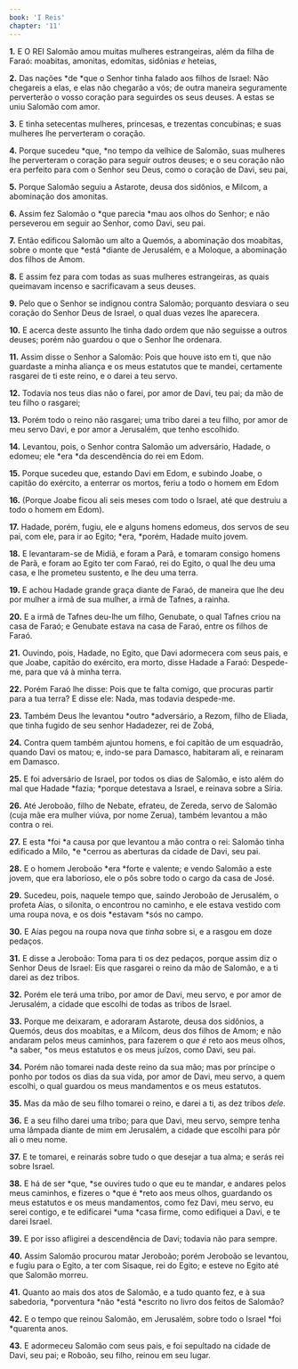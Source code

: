 ```yaml
---
book: 'I Reis'
chapter: '11'
---
```


**1.** E O REI Salomão amou muitas mulheres estrangeiras, além da filha de Faraó: moabitas, amonitas, edomitas, sidônias *e* heteias,

**2.** Das nações *de *que o Senhor tinha falado aos filhos de Israel: Não chegareis a elas, e elas não chegarão a vós; de outra maneira seguramente perverterão o vosso coração para seguirdes os seus deuses. A estas se uniu Salomão com amor.

**3.** E tinha setecentas mulheres, princesas, e trezentas concubinas; e suas mulheres lhe perverteram o coração.

**4.** Porque sucedeu *que, *no tempo da velhice de Salomão, suas mulheres lhe perverteram o coração para seguir outros deuses; e o seu coração não era perfeito para com o Senhor seu Deus, como o coração de Davi, seu pai,

**5.** Porque Salomão seguiu a Astarote, deusa dos sidônios, e Milcom, a abominação dos amonitas.

**6.** Assim fez Salomão o *que parecia *mau aos olhos do Senhor; e não perseverou em seguir ao Senhor, como Davi, seu pai.

**7.** Então edificou Salomão um alto a Quemós, a abominação dos moabitas, sobre o monte que *está *diante de Jerusalém, e a Moloque, a abominação dos filhos de Amom.

**8.** E assim fez para com todas as suas mulheres estrangeiras, as quais queimavam incenso e sacrificavam a seus deuses.

**9.** Pelo que o Senhor se indignou contra Salomão; porquanto desviara o seu coração do Senhor Deus de Israel, o qual duas vezes lhe aparecera.

**10.** E acerca deste assunto lhe tinha dado ordem que não seguisse a outros deuses; porém não guardou o que o Senhor lhe ordenara.

**11.** Assim disse o Senhor a Salomão: Pois que houve isto em ti, que não guardaste a minha aliança e os meus estatutos que te mandei, certamente rasgarei de ti este reino, e o darei a teu servo.

**12.** Todavia nos teus dias não o farei, por amor de Davi, teu pai; da mão de teu filho o rasgarei;

**13.** Porém todo o reino não rasgarei; uma tribo darei a teu filho, por amor de meu servo Davi, e por amor a Jerusalém, que tenho escolhido.

**14.** Levantou, pois, o Senhor contra Salomão um adversário, Hadade, o edomeu; ele *era *da descendência do rei em Edom.

**15.** Porque sucedeu que, estando Davi em Edom, e subindo Joabe, o capitão do exército, a enterrar os mortos, feriu a todo o homem em Edom

**16.** (Porque Joabe ficou ali seis meses com todo o Israel, até que destruiu a todo o homem em Edom).

**17.** Hadade, porém, fugiu, ele e alguns homens edomeus, dos servos de seu pai, com ele, para ir ao Egito; *era, *porém, Hadade muito jovem.

**18.** E levantaram-se de Midiã, e foram a Parã, e tomaram consigo homens de Parã, e foram ao Egito ter com Faraó, rei do Egito, o qual lhe deu uma casa, e lhe prometeu sustento, e lhe deu uma terra.

**19.** E achou Hadade grande graça diante de Faraó, de maneira que lhe deu por mulher a irmã de sua mulher, a irmã de Tafnes, a rainha.

**20.** E a irmã de Tafnes deu-lhe um filho, Genubate, o qual Tafnes criou na casa de Faraó; e Genubate estava na casa de Faraó, entre os filhos de Faraó.

**21.** Ouvindo, pois, Hadade, no Egito, que Davi adormecera com seus pais, e que Joabe, capitão do exército, era morto, disse Hadade a Faraó: Despede-me, para que vá à minha terra.

**22.** Porém Faraó lhe disse: Pois que te falta comigo, que procuras partir para a tua terra? E disse ele: Nada, mas todavia despede-me.

**23.** Também Deus lhe levantou *outro *adversário, a Rezom, filho de Eliada, que tinha fugido de seu senhor Hadadezer, rei de Zobá,

**24.** Contra quem também ajuntou homens, e foi capitão de um esquadrão, quando Davi os matou; e, indo-se para Damasco, habitaram ali, e reinaram em Damasco.

**25.** E foi adversário de Israel, por todos os dias de Salomão, e isto além do mal que Hadade *fazia; *porque detestava a Israel, e reinava sobre a Síria.

**26.** Até Jeroboão, filho de Nebate, efrateu, de Zereda, servo de Salomão (cuja mãe era mulher viúva, por nome Zerua), também levantou a mão contra o rei.

**27.** E esta *foi *a causa por que levantou a mão contra o rei: Salomão tinha edificado a Milo, *e *cerrou as aberturas da cidade de Davi, seu pai.

**28.** E o homem Jeroboão *era *forte e valente; e vendo Salomão a este jovem, que era laborioso, ele o pôs sobre todo o cargo da casa de José.

**29.** Sucedeu, pois, naquele tempo que, saindo Jeroboão de Jerusalém, o profeta Aías, o silonita, o encontrou no caminho, e ele estava vestido com uma roupa nova, e os dois *estavam *sós no campo.

**30.** E Aías pegou na roupa nova que *tinha* sobre si, e a rasgou em doze pedaços.

**31.** E disse a Jeroboão: Toma para ti os dez pedaços, porque assim diz o Senhor Deus de Israel: Eis que rasgarei o reino da mão de Salomão, e a ti darei as dez tribos.

**32.** Porém ele terá uma tribo, por amor de Davi, meu servo, e por amor de Jerusalém, a cidade que escolhi de todas as tribos de Israel.

**33.** Porque me deixaram, e adoraram Astarote, deusa dos sidônios, a Quemós, deus dos moabitas, e a Milcom, deus dos filhos de Amom; e não andaram pelos meus caminhos, para fazerem o *que é* reto aos meus olhos, *a saber, *os meus estatutos e os meus juízos, como Davi, seu pai.

**34.** Porém não tomarei nada deste reino da sua mão; mas por príncipe o ponho por todos os dias da sua vida, por amor de Davi, meu servo, a quem escolhi, o qual guardou os meus mandamentos e os meus estatutos.

**35.** Mas da mão de seu filho tomarei o reino, e darei a ti, as dez tribos *dele.*

**36.** E a seu filho darei uma tribo; para que Davi, meu servo, sempre tenha uma lâmpada diante de mim em Jerusalém, a cidade que escolhi para pôr ali o meu nome.

**37.** E te tomarei, e reinarás sobre tudo o que desejar a tua alma; e serás rei sobre Israel.

**38.** E há de ser *que, *se ouvires tudo o que eu te mandar, e andares pelos meus caminhos, e fizeres o *que é *reto aos meus olhos, guardando os meus estatutos e os meus mandamentos, como fez Davi, meu servo, eu serei contigo, e te edificarei *uma *casa firme, como edifiquei a Davi, e te darei Israel.

**39.** E por isso afligirei a descendência de Davi; todavia não para sempre.

**40.** Assim Salomão procurou matar Jeroboão; porém Jeroboão se levantou, e fugiu para o Egito, a ter com Sisaque, rei do Egito; e esteve no Egito até que Salomão morreu.

**41.** Quanto ao mais dos atos de Salomão, e a tudo quanto fez, e à sua sabedoria, *porventura *não *está *escrito no livro dos feitos de Salomão?

**42.** E o tempo que reinou Salomão, em Jerusalém, sobre todo o Israel *foi *quarenta anos.

**43.** E adormeceu Salomão com seus pais, e foi sepultado na cidade de Davi, seu pai; e Roboão, seu filho, reinou em seu lugar.